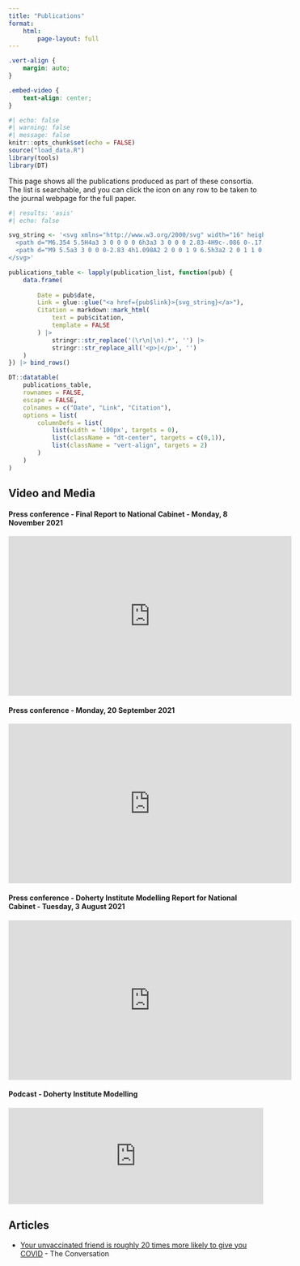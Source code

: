```yaml
---
title: "Publications"
format:
    html:
        page-layout: full
---
```


```css
.vert-align {
    margin: auto;
}

.embed-video {
    text-align: center;
}
```

```r
#| echo: false
#| warning: false
#| message: false
knitr::opts_chunk$set(echo = FALSE)
source("load_data.R")
library(tools)
library(DT)
```

This page shows all the publications produced as part of these consortia. The list is searchable, and you can click the icon on any row to be taken to the journal webpage for the full paper.

```r
#| results: 'asis'
#| echo: false

svg_string <- '<svg xmlns="http://www.w3.org/2000/svg" width="16" height="16" fill="currentColor" class="bi bi-link" viewBox="0 0 16 16">
  <path d="M6.354 5.5H4a3 3 0 0 0 0 6h3a3 3 0 0 0 2.83-4H9c-.086 0-.17.01-.25.031A2 2 0 0 1 7 10.5H4a2 2 0 1 1 0-4h1.535c.218-.376.495-.714.82-1z"/>
  <path d="M9 5.5a3 3 0 0 0-2.83 4h1.098A2 2 0 0 1 9 6.5h3a2 2 0 1 1 0 4h-1.535a4.02 4.02 0 0 1-.82 1H12a3 3 0 1 0 0-6H9z"/>
</svg>'

publications_table <- lapply(publication_list, function(pub) {
    data.frame(
        
        Date = pub$date,
        Link = glue::glue("<a href={pub$link}>{svg_string}</a>"),
        Citation = markdown::mark_html(
            text = pub$citation, 
            template = FALSE
        ) |>
            stringr::str_replace('(\r\n|\n).*', '') |>
            stringr::str_replace_all('<p>|</p>', '')
    )
}) |> bind_rows()

DT::datatable(
    publications_table, 
    rownames = FALSE, 
    escape = FALSE,
    colnames = c("Date", "Link", "Citation"),
    options = list(
        columnDefs = list(
            list(width = '100px', targets = 0),
            list(className = "dt-center", targets = c(0,1)),
            list(className = "vert-align", targets = 2)
        )
    )
)
```

## Video and Media

#### Press conference - Final Report to National Cabinet - Monday, 8 November 2021

::: {.embed-video}

<iframe width="560" height="315" src="https://www.youtube.com/embed/A93yEgz4Dc0" title="YouTube video player" frameborder="0" allow="accelerometer; autoplay; clipboard-write; encrypted-media; gyroscope; picture-in-picture; web-share" allowfullscreen></iframe>

:::

#### Press conference - Monday, 20 September 2021

::: {.embed-video}

<iframe width="560" height="315" src="https://www.youtube.com/embed/w8hiINbSXa0" title="YouTube video player" frameborder="0" allow="accelerometer; autoplay; clipboard-write; encrypted-media; gyroscope; picture-in-picture; web-share" allowfullscreen></iframe>

:::

#### Press conference - Doherty Institute Modelling Report for National Cabinet - Tuesday, 3 August 2021

::: {.embed-video}

<iframe width="560" height="315" src="https://www.youtube.com/embed/ubD9BZQKaWw" title="YouTube video player" frameborder="0" allow="accelerometer; autoplay; clipboard-write; encrypted-media; gyroscope; picture-in-picture; web-share" allowfullscreen></iframe>

:::

#### Podcast - Doherty Institute Modelling

::: {.embed-video}

<iframe allow="autoplay" frameborder="0" height="190" scrolling="no" src="https://webplayer.whooshkaa.com/episode/888100?theme=light&amp;enable-volume=true&amp;iframe-height=190" width="100%" data-gtm-yt-inspected-31386276_19="true"></iframe>

:::

## Articles

* [Your unvaccinated friend is roughly 20 times more likely to give you COVID](https://theconversation.com/your-unvaccinated-friend-is-roughly-20-times-more-likely-to-give-you-covid-170448) - The Conversation